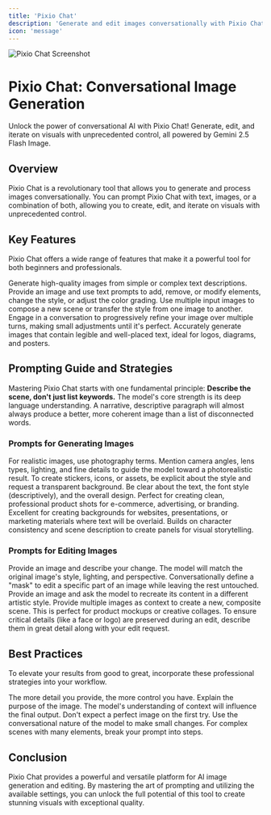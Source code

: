 ```yaml
---
title: 'Pixio Chat'
description: 'Generate and edit images conversationally with Pixio Chat, powered by Gemini 2.5 Flash Image'
icon: 'message'
---
```


<Frame>
  <img src="https://pixiomedia.nyc3.digitaloceanspaces.com/docs/pixio-chat.png" alt="Pixio Chat Screenshot" />
</Frame>

# Pixio Chat: Conversational Image Generation

<Tip>
  Unlock the power of conversational AI with Pixio Chat! Generate, edit, and iterate on visuals with unprecedented control, all powered by Gemini 2.5 Flash Image.
</Tip>

## Overview

Pixio Chat is a revolutionary tool that allows you to generate and process images conversationally. You can prompt Pixio Chat with text, images, or a combination of both, allowing you to create, edit, and iterate on visuals with unprecedented control.

## Key Features

Pixio Chat offers a wide range of features that make it a powerful tool for both beginners and professionals.

<CardGroup cols={2}>
  <Card title="Text-to-Image" icon="text">
    Generate high-quality images from simple or complex text descriptions.
  </Card>
  <Card title="Image + Text-to-Image (Editing)" icon="pencil">
    Provide an image and use text prompts to add, remove, or modify elements, change the style, or adjust the color grading.
  </Card>
  <Card title="Multi-Image to Image (Composition & Style Transfer)" icon="images">
    Use multiple input images to compose a new scene or transfer the style from one image to another.
  </Card>
  <Card title="Iterative Refinement" icon="recycle">
    Engage in a conversation to progressively refine your image over multiple turns, making small adjustments until it's perfect.
  </Card>
  <Card title="High-Fidelity Text Rendering" icon="font">
    Accurately generate images that contain legible and well-placed text, ideal for logos, diagrams, and posters.
  </Card>
</CardGroup>

## Prompting Guide and Strategies

Mastering Pixio Chat starts with one fundamental principle: **Describe the scene, don't just list keywords.** The model's core strength is its deep language understanding. A narrative, descriptive paragraph will almost always produce a better, more coherent image than a list of disconnected words.

### Prompts for Generating Images

<AccordionGroup>
  <Accordion title="Photorealistic Scenes" icon="camera-retro">
    For realistic images, use photography terms. Mention camera angles, lens types, lighting, and fine details to guide the model toward a photorealistic result.
  </Accordion>
  <Accordion title="Stylized Illustrations & Stickers" icon="palette">
    To create stickers, icons, or assets, be explicit about the style and request a transparent background.
  </Accordion>
  <Accordion title="Accurate Text in Images" icon="text">
    Be clear about the text, the font style (descriptively), and the overall design.
  </Accordion>
  <Accordion title="Product Mockups & Commercial Photography" icon="shop">
    Perfect for creating clean, professional product shots for e-commerce, advertising, or branding.
  </Accordion>
  <Accordion title="Minimalist & Negative Space Design" icon="image">
    Excellent for creating backgrounds for websites, presentations, or marketing materials where text will be overlaid.
  </Accordion>
  <Accordion title="Sequential Art (Comic Panel / Storyboard)" icon="book-open">
    Builds on character consistency and scene description to create panels for visual storytelling.
  </Accordion>
</AccordionGroup>

### Prompts for Editing Images

<AccordionGroup>
  <Accordion title="Adding and Removing Elements" icon="pencil">
    Provide an image and describe your change. The model will match the original image's style, lighting, and perspective.
  </Accordion>
  <Accordion title="Inpainting (Semantic Masking)" icon="crop">
    Conversationally define a "mask" to edit a specific part of an image while leaving the rest untouched.
  </Accordion>
  <Accordion title="Style Transfer" icon="image">
    Provide an image and ask the model to recreate its content in a different artistic style.
  </Accordion>
  <Accordion title="Advanced Composition: Combining Multiple Images" icon="images">
    Provide multiple images as context to create a new, composite scene. This is perfect for product mockups or creative collages.
  </Accordion>
  <Accordion title="High-Fidelity Detail Preservation" icon="shield-check">
    To ensure critical details (like a face or logo) are preserved during an edit, describe them in great detail along with your edit request.
  </Accordion>
</AccordionGroup>

## Best Practices

To elevate your results from good to great, incorporate these professional strategies into your workflow.

<CardGroup cols={2}>
  <Card title="Be Hyper-Specific" icon="pencil">
    The more detail you provide, the more control you have.
  </Card>
  <Card title="Provide Context and Intent" icon="lightbulb">
    Explain the purpose of the image. The model's understanding of context will influence the final output.
  </Card>
  <Card title="Iterate and Refine" icon="recycle">
    Don't expect a perfect image on the first try. Use the conversational nature of the model to make small changes.
  </Card>
  <Card title="Use Step-by-Step Instructions" icon="list">
    For complex scenes with many elements, break your prompt into steps.
  </Card>
</CardGroup>

## Conclusion

Pixio Chat provides a powerful and versatile platform for AI image generation and editing. By mastering the art of prompting and utilizing the available settings, you can unlock the full potential of this tool to create stunning visuals with exceptional quality.